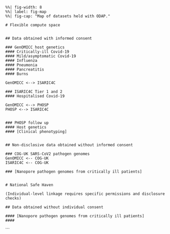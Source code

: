 
```markmap
%%| fig-width: 8
%%| label: fig-map
%%| fig-cap: "Map of datasets held with ODAP."

# Flexible compute space


## Data obtained with informed consent

### GenOMICC host genetics
#### Critically-ill Covid-19
#### Mild/asymptomatic Covid-19
#### Influenza
#### Pneumonia
#### Pancreatitis
#### Burns

GenOMICC <--> ISARIC4C

### ISARIC4C Tier 1 and 2 
#### Hospitalised Covid-19

GenOMICC <--> PHOSP
PHOSP <--> ISARIC4C


### PHOSP follow up
#### Host genetics
#### [Clinical phenotyping]


## Non-disclosive data obtained without informed consent

### COG-UK SARS-CoV2 pathogen genomes
GenOMICC <-- COG-UK
ISARIC4C <-- COG-UK

### [Nanopore pathogen genomes from critically ill patients]


# National Safe Haven

(Individual-level linkage requires specific permissions and disclosure checks)

## Data obtained without individual consent

#### [Nanopore pathogen genomes from critically ill patients]
#### 

```
```